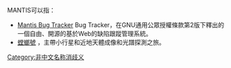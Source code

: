 MANTIS可以指：
*[[Mantis|Mantis Bug Tracker]] Bug Tracker，在GNU通用公眾授權條款第2版下釋出的一個自由、開源的基於Web的缺陷跟蹤管理系統。
*[[螳螂號|螳螂號]] ，主帶小行星和近地天體成像和光譜探測之旅。

{{消歧義}}

[[Category:非中文名称消歧义|Category:非中文名称消歧义]]